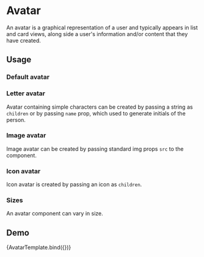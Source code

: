 <!-- Avatar.mdx -->

<Meta
  title="Components/Avatar"
  component={Avatar}
/>


# Avatar

An avatar is a graphical representation of a user and typically appears in list and card views,
along side a user's information and/or content that they have created.

## Usage

### Default avatar
<Canvas>
  <Story id="components-avatar--default" />
</Canvas>

### Letter avatar

Avatar containing simple characters can be created by passing a string as ```children```
or by passing ```name``` prop, which used to generate initials of the person.

<Canvas>
  <Story id="components-avatar--initials" />
  <Story id="components-avatar--name" />
</Canvas>

### Image avatar

Image avatar can be created by passing standard img props ```src``` to the component.
<Canvas>
  <Story id="components-avatar--image" />
</Canvas>

### Icon avatar

Icon avatar is created by passing an icon as ```children```.

<Canvas>
  <Story id="components-avatar--icon" />
</Canvas>

### Sizes
An avatar component can vary in size.

<Canvas>
  <Story id="components-avatar--extra-small" />
  <Story id="components-avatar--small" />
  <Story id="components-avatar--medium" />
  <Story id="components-avatar--large" />
  <Story id="components-avatar--extra-large" />
  <Story id="components-avatar--extra-extra-large" />
</Canvas>

## Demo

<Canvas>
  <Story
    name="Demo"
    args={{
      className: 'custom-avatar',
      size: 'xl',
      children: 'KK',
      name: 'Test User',
      hoverDisabled: false,
      dataTestId: 'test-avatar-id',
    }}>
    {AvatarTemplate.bind({})}
  </Story>
</Canvas>

<ArgsTable story="Demo" />






